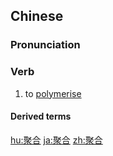 ==Chinese==
{{zh-forms}}

===Pronunciation===
{{zh-pron
|m=jùhé
|mn=chū-ha̍p
|cat=v
}}

===Verb===
{{zh-verb}}

# to [[polymerise]]

====Derived terms====
{{zh-der|聚合物|聚合酶}}

{{zh-cat|Organic chemistry}}

[[hu:聚合]]
[[ja:聚合]]
[[zh:聚合]]